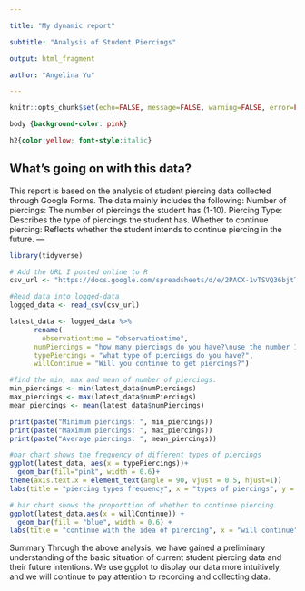 ```yaml
---

title: "My dynamic report"

subtitle: "Analysis of Student Piercings"

output: html_fragment

author: "Angelina Yu"

---
```



```r
knitr::opts_chunk$set(echo=FALSE, message=FALSE, warning=FALSE, error=FALSE)

```

```css

body {background-color: pink}

h2{color:yellow; font-style:italic}

```

## What's going on with this data?

This report is based on the analysis of student piercing data collected through Google Forms. The data mainly includes the following:
Number of piercings: The number of piercings the student has (1-10).
Piercing Type: Describes the type of piercings the student has.
Whether to continue piercing: Reflects whether the student intends to continue piercing in the future.
---

```r
library(tidyverse)

# Add the URL I posted online to R
csv_url <- "https://docs.google.com/spreadsheets/d/e/2PACX-1vTSVQ36bjtTRREGNAhaIoijwxh-Ydm-62RtV-9yCpPRIjFPA4hMURndGHAaHOzhFezGy54v8LjJKaPV/pub?output=csv"

#Read data into logged-data
logged_data <- read_csv(csv_url)

latest_data <- logged_data %>%
      rename(
        observationtime = "observationtime",
      numPiercings = "how many piercings do you have?\nuse the number 1-10",
      typePiercings = "what type of piercings do you have?",
      willContinue = "Will you continue to get piercings?")

#find the min, max and mean of number of piercings.
min_piercings <- min(latest_data$numPiercings)
max_piercings <- max(latest_data$numPiercings)
mean_piercings <- mean(latest_data$numPiercings)

print(paste("Minimum piercings: ", min_piercings))
print(paste("Maximum piercings: ", max_piercings))
print(paste("Average piercings: ", mean_piercings))

#bar chart shows the frequency of different types of piercings
ggplot(latest_data, aes(x = typePiercings))+
  geom_bar(fill="pink", width = 0.6)+
theme(axis.text.x = element_text(angle = 90, vjust = 0.5, hjust=1))
labs(title = "piercing types frequency", x = "types of piercings", y = "frequency")

# bar chart shows the proporttion of whether to continue piercing.
ggplot(latest_data,aes(x = willContinue)) +
  geom_bar(fill = "blue", width = 0.6) +
labs(title = "continue with the idea of pirercing", x = "will continue", y = "count")

```
Summary
Through the above analysis, we have gained a preliminary understanding of the basic situation of current student piercing data and their future intentions. We use ggplot to display our data more intuitively, and we will continue to pay attention to recording and collecting data.


